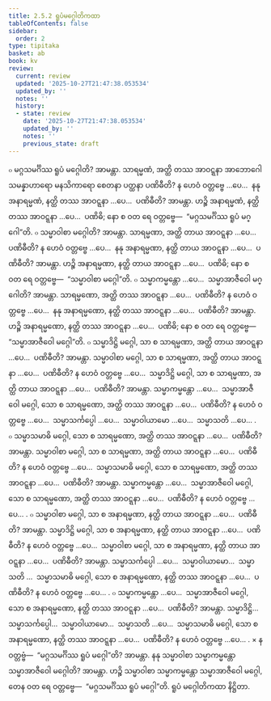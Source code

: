 ```yaml
---
title: 2.5.2 ရူပံမဂ္ဂေါတိကထာ
tableOfContents: false
sidebar:
  order: 2
type: tipitaka
basket: ab
book: kv
review:
  current: review
  updated: '2025-10-27T21:47:38.053534'
  updated_by: ''
  notes: ''
  history:
  - state: review
    date: '2025-10-27T21:47:38.053534'
    updated_by: ''
    notes: ''
    previous_state: draft
---
```



<ReviewStatus review={frontmatter.review} showDetails={true} />

<HypothesisAnnotation frontmatter={frontmatter} />

<DynamicBreadcrumb />

<Division number="573" book="kv" e="ch" v="32" p="309">

<Paragraph number="1937" book="kv">
๐ မဂ္ဂသမင်္ဂိဿ ရူပံ မဂ္ဂေါတိ? အာမန္တာ. သာရမ္မဏံ, အတ္ထိ တဿ အာဝဋ္ဋနာ အာဘောဂေါ သမန္နာဟာရော မနသိကာရော စေတနာ ပတ္ထနာ ပဏိဓီတိ? န ဟေဝံ ဝတ္တဗ္ဗေ …ပေ…  နနု အနာရမ္မဏံ, နတ္ထိ တဿ အာဝဋ္ဋနာ …ပေ…  ပဏိဓီတိ? အာမန္တာ. ဟဉ္စိ အနာရမ္မဏံ, နတ္ထိ တဿ အာဝဋ္ဋနာ …ပေ…  ပဏိဓိ; နော စ ဝတ ရေ ဝတ္တဗ္ဗေ—  “မဂ္ဂသမင်္ဂိဿ ရူပံ မဂ္ဂေါ”တိ.
</Paragraph>

<Paragraph number="1938" book="kv">
๐ သမ္မာဝါစာ မဂ္ဂေါတိ? အာမန္တာ. သာရမ္မဏာ, အတ္ထိ တာယ အာဝဋ္ဋနာ …ပေ…  ပဏိဓီတိ? န ဟေဝံ ဝတ္တဗ္ဗေ …ပေ…  နနု အနာရမ္မဏာ, နတ္ထိ တာယ အာဝဋ္ဋနာ …ပေ…  ပဏိဓီတိ? အာမန္တာ. ဟဉ္စိ အနာရမ္မဏာ, နတ္ထိ တာယ အာဝဋ္ဋနာ …ပေ…  ပဏိဓိ; နော စ ဝတ ရေ ဝတ္တဗ္ဗေ—  “သမ္မာဝါစာ မဂ္ဂေါ”တိ.
</Paragraph>

<Paragraph number="1939" book="kv">
๐ သမ္မာကမ္မန္တော …ပေ…  သမ္မာအာဇီဝေါ မဂ္ဂေါတိ? အာမန္တာ. သာရမ္မဏော, အတ္ထိ တဿ အာဝဋ္ဋနာ …ပေ…  ပဏိဓီတိ? န ဟေဝံ ဝတ္တဗ္ဗေ …ပေ…  နနု အနာရမ္မဏော, နတ္ထိ တဿ အာဝဋ္ဋနာ …ပေ…  ပဏိဓီတိ? အာမန္တာ. ဟဉ္စိ အနာရမ္မဏော, နတ္ထိ တဿ အာဝဋ္ဋနာ …ပေ…  ပဏိဓိ; နော စ ဝတ ရေ ဝတ္တဗ္ဗေ—  “သမ္မာအာဇီဝေါ မဂ္ဂေါ”တိ.
</Paragraph>

</Division>
<Division number="574" book="kv" e="ch" v="32" p="310">

<Paragraph number="1940" book="kv">
๐ သမ္မာဒိဋ္ဌိ မဂ္ဂေါ, သာ စ သာရမ္မဏာ, အတ္ထိ တာယ အာဝဋ္ဋနာ …ပေ…  ပဏိဓီတိ? အာမန္တာ. သမ္မာဝါစာ မဂ္ဂေါ, သာ စ သာရမ္မဏာ, အတ္ထိ တာယ အာဝဋ္ဋနာ …ပေ…  ပဏိဓီတိ? န ဟေဝံ ဝတ္တဗ္ဗေ …ပေ…  သမ္မာဒိဋ္ဌိ မဂ္ဂေါ, သာ စ သာရမ္မဏာ, အတ္ထိ တာယ အာဝဋ္ဋနာ …ပေ…  ပဏိဓီတိ? အာမန္တာ. သမ္မာကမ္မန္တော …ပေ…  သမ္မာအာဇီဝေါ မဂ္ဂေါ, သော စ သာရမ္မဏော, အတ္ထိ တဿ အာဝဋ္ဋနာ …ပေ…  ပဏိဓီတိ? န ဟေဝံ ဝတ္တဗ္ဗေ …ပေ…  သမ္မာသင်္ကပ္ပေါ …ပေ…  သမ္မာဝါယာမော …ပေ…  သမ္မာသတိ …ပေ… .
</Paragraph>

<Paragraph number="1941" book="kv">
๐ သမ္မာသမာဓိ မဂ္ဂေါ, သော စ သာရမ္မဏော, အတ္ထိ တဿ အာဝဋ္ဋနာ …ပေ…  ပဏိဓီတိ? အာမန္တာ. သမ္မာဝါစာ မဂ္ဂေါ, သာ စ သာရမ္မဏာ, အတ္ထိ တာယ အာဝဋ္ဋနာ …ပေ…  ပဏိဓီတိ? န ဟေဝံ ဝတ္တဗ္ဗေ …ပေ…  သမ္မာသမာဓိ မဂ္ဂေါ, သော စ သာရမ္မဏော, အတ္ထိ တဿ အာဝဋ္ဋနာ …ပေ…  ပဏိဓီတိ? အာမန္တာ. သမ္မာကမ္မန္တော …ပေ…  သမ္မာအာဇီဝေါ မဂ္ဂေါ, သော စ သာရမ္မဏော, အတ္ထိ တဿ အာဝဋ္ဋနာ …ပေ…  ပဏိဓီတိ? န ဟေဝံ ဝတ္တဗ္ဗေ …ပေ… .
</Paragraph>

<Paragraph number="1942" book="kv">
๐ သမ္မာဝါစာ မဂ္ဂေါ, သာ စ အနာရမ္မဏာ, နတ္ထိ တာယ အာဝဋ္ဋနာ …ပေ…  ပဏိဓီတိ? အာမန္တာ. သမ္မာဒိဋ္ဌိ မဂ္ဂေါ, သာ စ အနာရမ္မဏာ, နတ္ထိ တာယ အာဝဋ္ဋနာ …ပေ…  ပဏိဓီတိ? န ဟေဝံ ဝတ္တဗ္ဗေ …ပေ…  သမ္မာဝါစာ မဂ္ဂေါ, သာ စ အနာရမ္မဏာ, နတ္ထိ တာယ အာဝဋ္ဋနာ …ပေ…  ပဏိဓီတိ? အာမန္တာ. သမ္မာသင်္ကပ္ပေါ …ပေ…  သမ္မာဝါယာမော…  သမ္မာသတိ …  သမ္မာသမာဓိ မဂ္ဂေါ, သော စ အနာရမ္မဏော, နတ္ထိ တဿ အာဝဋ္ဋနာ …ပေ…  ပဏိဓီတိ? န ဟေဝံ ဝတ္တဗ္ဗေ …ပေ… .
</Paragraph>

<Paragraph number="1943" book="kv">
๐ သမ္မာကမ္မန္တော …ပေ…  သမ္မာအာဇီဝေါ မဂ္ဂေါ, သော စ အနာရမ္မဏော, နတ္ထိ တဿ အာဝဋ္ဋနာ …ပေ…  ပဏိဓီတိ? အာမန္တာ. သမ္မာဒိဋ္ဌိ…  သမ္မာသင်္ကပ္ပေါ…  သမ္မာဝါယာမော…  သမ္မာသတိ …ပေ…  သမ္မာသမာဓိ မဂ္ဂေါ, သော စ အနာရမ္မဏော, နတ္ထိ တဿ အာဝဋ္ဋနာ …ပေ…  ပဏိဓီတိ? န ဟေဝံ ဝတ္တဗ္ဗေ …ပေ… .
</Paragraph>

</Division>
<Division number="575" book="kv" e="ch" v="32" p="311">

<Paragraph number="1944" book="kv">
× န ဝတ္တဗ္ဗံ—  “မဂ္ဂသမင်္ဂိဿ ရူပံ မဂ္ဂေါ”တိ? အာမန္တာ. နနု သမ္မာဝါစာ သမ္မာကမ္မန္တော သမ္မာအာဇီဝေါ မဂ္ဂေါတိ? အာမန္တာ. ဟဉ္စိ သမ္မာဝါစာ သမ္မာကမ္မန္တော သမ္မာအာဇီဝေါ မဂ္ဂေါ, တေန ဝတ ရေ ဝတ္တဗ္ဗေ—  “မဂ္ဂသမင်္ဂိဿ ရူပံ မဂ္ဂေါ”တိ.

</Paragraph>
</Division>

<Paragraph number="1945" type="center" book="kv">
ရူပံ မဂ္ဂေါတိကထာ နိဋ္ဌိတာ.
</Paragraph>